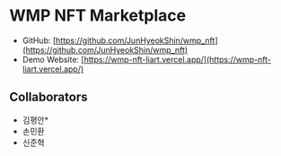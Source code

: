 # WMP NFT Marketplace

- GitHub: [https://github.com/JunHyeokShin/wmp_nft](https://github.com/JunHyeokShin/wmp_nft)
- Demo Website: [https://wmp-nft-liart.vercel.app/](https://wmp-nft-liart.vercel.app/)

## Collaborators

- 김평안\*
- 손민환
- 신준혁
